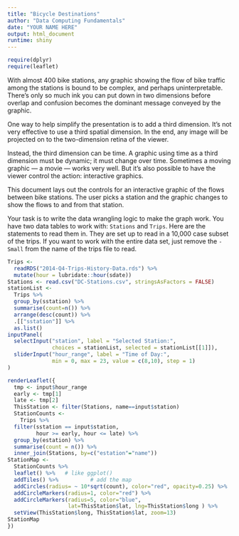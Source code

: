 ```yaml
---
title: "Bicycle Destinations"
author: "Data Computing Fundamentals"
date: "YOUR NAME HERE"
output: html_document
runtime: shiny
---
```


```r
require(dplyr)
require(leaflet)
```

With almost 400 bike stations, any graphic showing the flow of bike traffic among the stations is bound to be complex, and perhaps uninterpretable.  There's only so much ink you can put down in two dimensions before overlap and confusion becomes the dominant message conveyed by the graphic.

One way to help simplify the presentation is to add a third dimension.  It's not very effective to use a third spatial dimension.  In the end, any image will be projected on to the two-dimension retina of the viewer.  

Instead, the third dimension can be time.  A graphic using time as a third dimension must be dynamic; it must change over time.  Sometimes a moving graphic --- a movie --- works very well.  But it's also possible to have the viewer control the action: interactive graphics.

This document lays out the controls for an interactive graphic of the flows between bike stations.  The user picks a station and the graphic changes to show the flows to and from that station.

Your task is to write the data wrangling logic to make the graph work. You have two data tables to work with: `Stations` and `Trips`.  Here are the statements to read them in.  They are set up to read in a 10,000 case subset of the trips.  If you want to work with the entire data set, just remove the `-Small` from the name of the trips file to read.

```r
Trips <- 
  readRDS("2014-Q4-Trips-History-Data.rds") %>%
  mutate(hour = lubridate::hour(sdate))
Stations <- read.csv("DC-Stations.csv", stringsAsFactors = FALSE)
stationList <- 
  Trips %>%
  group_by(sstation) %>% 
  summarise(count=n()) %>%
  arrange(desc(count)) %>%
  .[["sstation"]] %>%
  as.list()
inputPanel(
  selectInput("station", label = "Selected Station:",
              choices = stationList, selected = stationList[[1]]),
  sliderInput("hour_range", label = "Time of Day:",
              min = 0, max = 23, value = c(8,10), step = 1)
)
```


```r
renderLeaflet({
  tmp <- input$hour_range
  early <- tmp[1]
  late <- tmp[2]
  ThisStation <- filter(Stations, name==input$station)
  StationCounts <-
    Trips %>%
  filter(sstation == input$station, 
         hour >= early, hour <= late) %>%
  group_by(estation) %>%
  summarise(count = n()) %>%
  inner_join(Stations, by=c("estation"="name")) 
StationMap <- 
  StationCounts %>%
  leaflet() %>%   # like ggplot()
  addTiles() %>%          # add the map
  addCircles(radius= ~ 10*sqrt(count), color="red", opacity=0.25) %>%
  addCircleMarkers(radius=1, color="red") %>%
  addCircleMarkers(radius=5, color="blue", 
                   lat=ThisStation$lat, lng=ThisStation$long ) %>%
  setView(ThisStation$long, ThisStation$lat, zoom=13) 
StationMap
})
```

